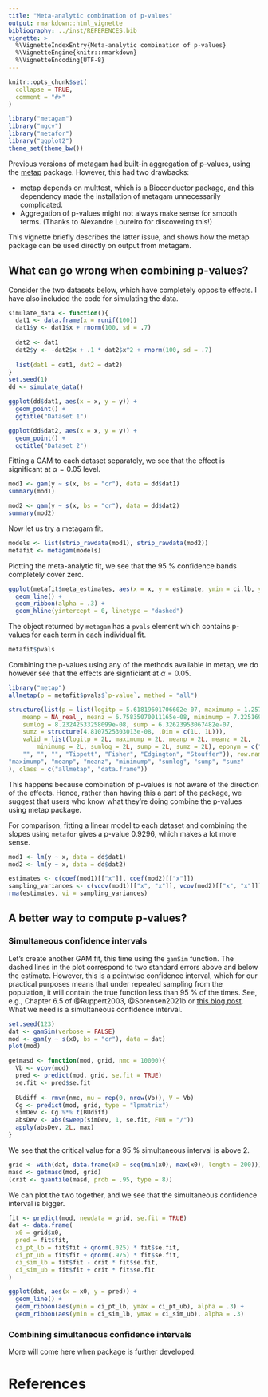 ```yaml
---
title: "Meta-analytic combination of p-values"
output: rmarkdown::html_vignette
bibliography: ../inst/REFERENCES.bib
vignette: >
  %\VignetteIndexEntry{Meta-analytic combination of p-values}
  %\VignetteEngine{knitr::rmarkdown}
  %\VignetteEncoding{UTF-8}
---
```


```r
knitr::opts_chunk$set(
  collapse = TRUE,
  comment = "#>"
)
```

```r
library("metagam")
library("mgcv")
library("metafor")
library("ggplot2")
theme_set(theme_bw())
```

Previous versions of metagam had built-in aggregation of p-values, using the [metap](https://cran.r-project.org/package=metap) package. However, this had two drawbacks:

- metap depends on multtest, which is a Bioconductor package, and this dependency made the installation of metagam unnecessarily complicated.
- Aggregation of p-values might not always make sense for smooth terms. (Thanks to Alexandre Loureiro for discovering this!)

This vignette briefly describes the latter issue, and shows how the metap package can be used directly on output from metagam.

## What can go wrong when combining p-values?

Consider the two datasets below, which have completely opposite effects. I have also included the code for simulating the data.

```r
simulate_data <- function(){
  dat1 <- data.frame(x = runif(100))
  dat1$y <- dat1$x + rnorm(100, sd = .7)
  
  dat2 <- dat1
  dat2$y <- -dat2$x + .1 * dat2$x^2 + rnorm(100, sd = .7)
  
  list(dat1 = dat1, dat2 = dat2)
}
set.seed(1)
dd <- simulate_data()

ggplot(dd$dat1, aes(x = x, y = y)) + 
  geom_point() + 
  ggtitle("Dataset 1")

ggplot(dd$dat2, aes(x = x, y = y)) + 
  geom_point() + 
  ggtitle("Dataset 2")

```

Fitting a GAM to each dataset separately, we see that the effect is significant at $\alpha = 0.05$ level.

```r
mod1 <- gam(y ~ s(x, bs = "cr"), data = dd$dat1)
summary(mod1)

mod2 <- gam(y ~ s(x, bs = "cr"), data = dd$dat2)
summary(mod2)
```

Now let us try a metagam fit.

```r
models <- list(strip_rawdata(mod1), strip_rawdata(mod2))
metafit <- metagam(models)
```

Plotting the meta-analytic fit, we see that the 95 % confidence bands completely cover zero.

```r
ggplot(metafit$meta_estimates, aes(x = x, y = estimate, ymin = ci.lb, ymax = ci.ub)) + 
  geom_line() + 
  geom_ribbon(alpha = .3) + 
  geom_hline(yintercept = 0, linetype = "dashed")
```

The object returned by `metagam` has a `pvals` element which contains p-values for each term in each individual fit.

```r
metafit$pvals
```

Combining the p-values using any of the methods available in metap, we do however see that the effects are signficiant at $\alpha = 0.05$. 

```r
library("metap")
allmetap(p = metafit$pvals$`p-value`, method = "all")
```

```r
structure(list(p = list(logitp = 5.61819601706602e-07, maximump = 1.25713383795263e-06, 
    meanp = NA_real_, meanz = 6.75835070011165e-08, minimump = 7.22516917847225e-06, 
    sumlog = 8.23242533258099e-08, sump = 6.32623953067482e-07, 
    sumz = structure(4.8107525303013e-08, .Dim = c(1L, 1L))), 
    valid = list(logitp = 2L, maximump = 2L, meanp = 2L, meanz = 2L, 
        minimump = 2L, sumlog = 2L, sump = 2L, sumz = 2L), eponym = c("", 
    "", "", "", "Tippett", "Fisher", "Edgington", "Stouffer")), row.names = c("logitp", 
"maximump", "meanp", "meanz", "minimump", "sumlog", "sump", "sumz"
), class = c("allmetap", "data.frame"))
```

This happens because combination of p-values is not aware of the direction of the effects. Hence, rather than having this a part of the package, we suggest that users who know what they're doing combine the p-values using metap package.

For comparison, fitting a linear model to each dataset and combining the slopes using `metafor` gives a p-value 0.9296, which makes a lot more sense.

```r
mod1 <- lm(y ~ x, data = dd$dat1)
mod2 <- lm(y ~ x, data = dd$dat2)

estimates <- c(coef(mod1)[["x"]], coef(mod2)[["x"]])
sampling_variances <- c(vcov(mod1)[["x", "x"]], vcov(mod2)[["x", "x"]])
rma(estimates, vi = sampling_variances)
```


## A better way to compute p-values?

### Simultaneous confidence intervals

Let's create another GAM fit, this time using the `gamSim` function. The dashed lines in the plot correspond to two standard errors above and below the estimate. However, this is a pointwise confidence interval, which for our practical purposes means that under repeated sampling from the population, it will contain the true function less than 95 % of the times. See, e.g., Chapter 6.5 of @Ruppert2003, @Sorensen2021b or [this blog post](https://fromthebottomoftheheap.net/2016/12/15/simultaneous-interval-revisited/). What we need is a simultaneous confidence interval.

```r
set.seed(123)
dat <- gamSim(verbose = FALSE)
mod <- gam(y ~ s(x0, bs = "cr"), data = dat)
plot(mod)
```



```r
getmasd <- function(mod, grid, nmc = 10000){
  Vb <- vcov(mod)
  pred <- predict(mod, grid, se.fit = TRUE)
  se.fit <- pred$se.fit
  
  BUdiff <- rmvn(nmc, mu = rep(0, nrow(Vb)), V = Vb)
  Cg <- predict(mod, grid, type = "lpmatrix")
  simDev <- Cg %*% t(BUdiff)
  absDev <- abs(sweep(simDev, 1, se.fit, FUN = "/"))
  apply(absDev, 2L, max)
}
```

We see that the critical value for a 95 % simultaneous interval is above 2.

```r
grid <- with(dat, data.frame(x0 = seq(min(x0), max(x0), length = 200)))
masd <- getmasd(mod, grid)
(crit <- quantile(masd, prob = .95, type = 8))
```


We can plot the two together, and we see that the simultaneous confidence interval is bigger.

```r
fit <- predict(mod, newdata = grid, se.fit = TRUE)
dat <- data.frame(
  x0 = grid$x0,
  pred = fit$fit,
  ci_pt_lb = fit$fit + qnorm(.025) * fit$se.fit,
  ci_pt_ub = fit$fit + qnorm(.975) * fit$se.fit,
  ci_sim_lb = fit$fit - crit * fit$se.fit,
  ci_sim_ub = fit$fit + crit * fit$se.fit
)

ggplot(dat, aes(x = x0, y = pred)) + 
  geom_line() + 
  geom_ribbon(aes(ymin = ci_pt_lb, ymax = ci_pt_ub), alpha = .3) + 
  geom_ribbon(aes(ymin = ci_sim_lb, ymax = ci_sim_ub), alpha = .3)
```

### Combining simultaneous confidence intervals

More will come here when package is further developed.




# References









